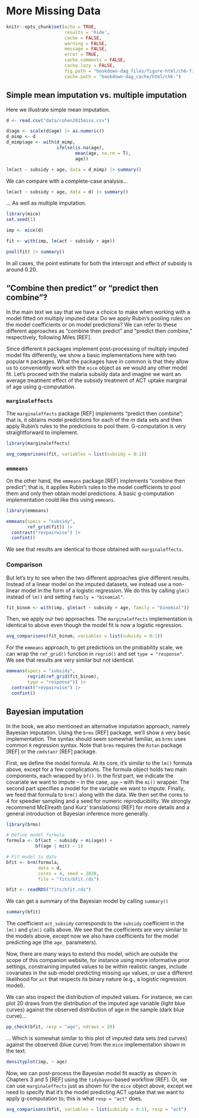# More Missing Data {#miss2}

```{r, include=FALSE}
knitr::opts_chunk$set(echo = TRUE,
                      results = 'hide', 
                      cache = FALSE, 
                      warning = FALSE,
                      message = FALSE,
                      error = TRUE,
                      cache.comments = FALSE,
                      cache.lazy = FALSE,
                      fig.path = "bookdown-dag_files/figure-html/ch6-fig-",
                      cache.path = "bookdown-dag_cache/html/ch6-")

```

## Simple mean imputation vs. multiple imputation

Here we illustrate simple mean imputation.

```{r, results='markup'}
d <- read.csv("data/cohen2015miss.csv")

d$age <- scale(d$age) |> as.numeric()
d_mimp <- d
d_mimp$age <- with(d_mimp,
                   ifelse(is.na(age),
                          mean(age, na.rm = T),
                          age))

lm(act ~ subsidy + age, data = d_mimp) |> summary()
```

We can compare with a complete-case analysis...

```{r, results='markup'}
lm(act ~ subsidy + age, data = d) |> summary()
```

... As well as multiple imputation.

```{r}
library(mice)
set.seed(1)

imp <- mice(d)
```

```{r, results='markup'}
fit <- with(imp, lm(act ~ subsidy + age))

pool(fit) |> summary()
```

In all cases, the point estimate for both the intercept and effect of subsidy is around 0.20.

## "Combine then predict" or "predict then combine"?

In the main text we say that we have a choice to make when working with a model fitted on multiply imputed data: Do we apply Rubin's pooling rules on the model coefficients or on model predictions? We can refer to these different approaches as "combine then predict" and "predict then combine," respectively, following Miles [REF].

Since different `R` packages implement post-processing of multiply imputed model fits differently, we show a basic implementations here with two popular `R` packages. What the packages have in common is that they allow us to conveniently work with the `mice` object as we would any other model fit. Let's proceed with the malaria subsidy data and imagine we want an average treatment effect of the subsidy treatment of ACT uptake marginal of age using g-computation.

### `marginaleffects`

The `marginaleffects` package [REF] implements "predict then combine"; that is, it obtains model predictions for each of the *m* data sets and then apply Rubin's rules to the predictions to pool them. G-computation is very straightforward to implement.

```{r, results='markup'}
library(marginaleffects)

avg_comparisons(fit, variables = list(subsidy = 0:1))
```

### `emmeans`

On the other hand, the `emmeans` package [REF] implements "combine then predict"; that is, it applies Rubin's rules to the model coefficients to pool them and only then obtain model predictions. A basic g-computation implementation could like this using `emmeans`.

```{r, results='markup'}
library(emmeans)

emmeans(specs = "subsidy", 
        ref_grid(fit)) |>
  contrast("revpairwise") |>
  confint()
```

We see that results are identical to those obtained with `marginaleffects`.

### Comparison

But let's try to see when the two different approaches give different results. Instead of a linear model on the imputed datasets, we instead use a non-linear model in the form of a logistic regression. We do this by calling `glm()` instead of `lm()` and setting `family = "binomial"`.

```{r}
fit_binom <- with(imp, glm(act ~ subsidy + age, family = "binomial"))
```

Then, we apply our two approaches. The `marginaleffects` implementation is identical to above even though the model fit is now a logistic regression.

```{r, results='markup'}
avg_comparisons(fit_binom, variables = list(subsidy = 0:1))
```

For the `emmeans` approach, to get predictions on the probability scale, we can wrap the `ref_grid()` function in `regrid()` and set `type = "response"`. We see that results are very similar but not identical.

```{r, results='markup'}
emmeans(specs = "subsidy",
        regrid(ref_grid(fit_binom),
        type = "response")) |>
  contrast("revpairwise") |>
  confint()
```

## Bayesian imputation

In the book, we also mentioned an alternative imputation approach, namely Bayesian imputation. Using the `brms` [REF] package, we'll show a very basic implementation. The syntax should seem somewhat familiar, as `brms` uses common `R` regression syntax. Note that `brms` requires the `Rstan` package [REF] or the `cmdstanr` [REF] package. 

First, we define the model formula. At its core, it's similar to the `lm()` formula above, except for a few complications. The formula object holds two main components, each wrapped by `bf()`. In the first part, we indicate the covariate we want to impute -- in the case, `age` -- with the `mi()` wrapper. The second part specifies a model for the variable we want to impute. Finally, we feed that formula to `brm()` along with the data. We then set the cores to 4 for speedier sampling and a seed for numeric reproducibility. We strongly recommend McElreath (and Kurz' translations) [REF] for more details and a general introduction ot Bayesian inference more generally. 

```{r}
library(brms)
```

```{r, eval=FALSE}
# Define model formula
formula <- bf(act ~ subsidy + mi(age)) +
           bf(age | mi() ~ 1)

# Fit model to data
bfit <- brm(formula,
            data = d,
            cores = 4, seed = 2020,
            file = "fits/bfit.rds")

```

```{r bfit, cache=TRUE, echo=FALSE}
bfit <- readRDS("fits/bfit.rds")
```

We can get a summary of the Bayesian model by calling `summary()`

```{r, results='markup'}
summary(bfit)
```

The coefficient `act_subsidy` corresponds to the `subsidy` coefficient in the `lm()` and `glm()` calls above. We see that the coefficients are very similar to the models above, except now we also have coefficients for the model predicting age (the `age_` parameters).

Now, there are many ways to extend this model, which are outside the scope of this companion website, for instance using more informative prior settings, constraining imputed values to be within realistic ranges, include covariates in the sub-model predicting missing `age` values, or use a different likelihood for `act` that respects its binary nature (e.g., a logistic regression model).

We can also inspect the distribution of imputed values. For instance, we can plot 20 draws from the distribution of the imputed age variable (light blue curves) against the observed distribution of age in the sample (dark blue curve)... 

```{r, fig.width=5, fig.height=3}
pp_check(bfit, resp = "age", ndraws = 20)
```

... Which is somewhat similar to this plot of imputed data sets (red curves) against the observed (blue curve) from the `mice` implementation shown in the text.

```{r, fig.width=5, fig.height=3}
densityplot(imp, ~ age)
```

Now, we can post-process the Bayesian model fit exactly as shown in Chapters 3 and 5 [REF] using the `tidybayes`-based workflow [REF]. Or, we can use `marginaleffects` just as shown for the `mice` object above, except we need to specify that it's the model predicting ACT uptake that we want to apply g-computation to; this is what `resp = "act"` does.

```{r, results='markup'}
avg_comparisons(bfit, variables = list(subsidy = 0:1), resp = "act")
```

